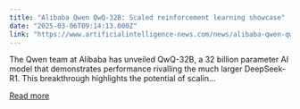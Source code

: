 ```yaml
---
title: "Alibaba Qwen QwQ-32B: Scaled reinforcement learning showcase"
date: "2025-03-06T09:14:13.000Z"
link: "https://www.artificialintelligence-news.com/news/alibaba-qwen-qwq-32b-scaled-reinforcement-learning-showcase/"
---
```


The Qwen team at Alibaba has unveiled QwQ-32B, a 32 billion parameter AI model that demonstrates performance rivalling the much larger DeepSeek-R1. This breakthrough highlights the potential of scalin...

[Read more](https://www.artificialintelligence-news.com/news/alibaba-qwen-qwq-32b-scaled-reinforcement-learning-showcase/)
